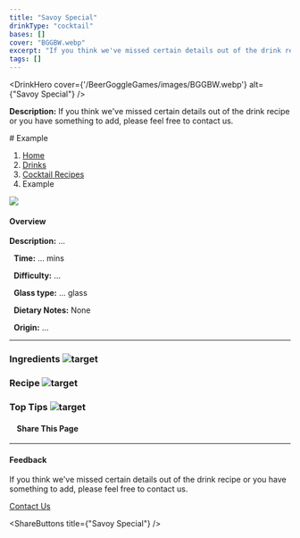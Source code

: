 ```yaml
---
title: "Savoy Special"
drinkType: "cocktail"
bases: []
cover: "BGGBW.webp"
excerpt: "If you think we've missed certain details out of the drink recipe or you have something to add, please feel free to contact us."
tags: []
---
```



<DrinkHero
  cover={'/BeerGoggleGames/images/BGGBW.webp'}
  alt={"Savoy Special"}
/>

<DrinkSection title="Overview" icon="/BeerGoggleGames/images/info.webp">
<p><strong>Description:</strong> If you think we've missed certain details out of the drink recipe or you have something to add, please feel free to contact us.</p>
</DrinkSection>

<DrinkSection title="Ingredients" icon="/BeerGoggleGames/images/liquor.webp">
<!-- Add ingredients -->
</DrinkSection>

<DrinkSection title="Method" icon="/BeerGoggleGames/images/question.webp">
# Example

1.  [Home](/)
2.  [Drinks](drinks)
3.  [Cocktail Recipes](drinks/cocktailrecipes)
4.  Example

![](/images/ComingSoon700x400.webp)

#### Overview

**Description:** ...

  **Time:** ... mins

  **Difficulty:** ...

  **Glass type:** ... glass

  **Dietary Notes:** None

  **Origin:** ...

* * *

### Ingredients ![target](/images/liquor.webp)

### Recipe ![target](/images/rules.webp)

### Top Tips ![target](/images/lightbulb.webp)

####     Share This Page

[](https://www.facebook.com/sharer/sharer.php?u=beergogglegames.co.uk/Drinks/CocktailRecipes/)[](https://www.instagram.com/direct/new/)[](https://twitter.com/intent/tweet?url=beergogglegames.co.uk/Drinks/CocktailRecipes/)

* * *

#### Feedback

If you think we've missed certain details out of the drink recipe or you have something to add, please feel free to contact us.

  
  
  
[Contact Us](contact)
</DrinkSection>



<ShareButtons title={"Savoy Special"} />
<FeedbackCard></FeedbackCard>
